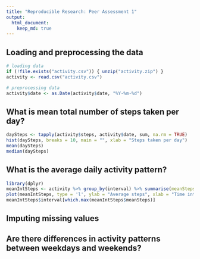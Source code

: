 ```yaml
---
title: "Reproducible Research: Peer Assessment 1"
output: 
  html_document:
    keep_md: true
---
```



## Loading and preprocessing the data

```r
# loading data
if (!file.exists("activity.csv")) { unzip("activity.zip") }
activity <- read.csv("activity.csv")

# preprocessing data
activity$date <- as.Date(activity$date, "%Y-%m-%d")
```

## What is mean total number of steps taken per day?

```r
daySteps <- tapply(activity$steps, activity$date, sum, na.rm = TRUE)
hist(daySteps, breaks = 10, main = "", xlab = "Steps taken per day")
mean(daySteps)
median(daySteps)
```

## What is the average daily activity pattern?

```r
library(dplyr)
meanIntSteps <- activity %>% group_by(interval) %>% summarise(meanSteps = mean(steps, na.rm = TRUE))
plot(meanIntSteps, type = 'l', ylab = "Average steps", xlab = "Time interval")
meanIntSteps$interval[which.max(meanIntSteps$meanSteps)]
```

## Imputing missing values



## Are there differences in activity patterns between weekdays and weekends?
